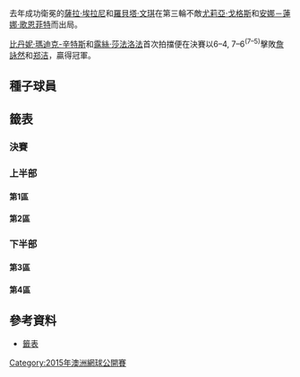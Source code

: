 {{noteTA
|G1=Tennis
}}
{{GrandSlamEvents|2015|澳洲網球公開賽|
| champ = {{flagicon|USA}} [[比丹妮·瑪迪克-辛特斯|比丹妮·瑪迪克-辛特斯]] <br> {{flagicon|CZE}} [[露絲·莎法洛法|露絲·莎法洛法]]
| runner = {{flagicon|TPE}} [[詹詠然|詹詠然]] <br> {{flagicon|CHN}} [[郑洁|郑洁]]
| score = 6–4, 7–6<sup>(7–5)</sup>
| before_name = 澳洲網球公開賽女子雙打比賽
| after_name = 澳洲網球公開賽女子雙打比賽
}}

{{main|2015年澳洲網球公開賽}}

去年成功衛冕的[[薩拉·埃拉尼|薩拉·埃拉尼]]和[[羅貝塔·文琪|羅貝塔·文琪]]在第三輪不敵[[尤莉亞·戈格斯|尤莉亞·戈格斯]]和[[安娜－蓮娜·歌恩菲特|安娜－蓮娜·歌恩菲特]]而出局。

[[比丹妮·瑪迪克-辛特斯|比丹妮·瑪迪克-辛特斯]]和[[露絲·莎法洛法|露絲·莎法洛法]]首次拍擋便在決賽以6–4, 7–6<sup>(7–5)</sup>擊敗[[詹詠然|詹詠然]]和[[郑洁|郑洁]]，贏得冠軍。

==種子球員==
{{columns-list|2|
{{seeds|1|1}} {{flagicon|ITA}} [[薩拉·埃拉尼|薩拉·埃拉尼]]／{{flagicon|ITA}} [[羅貝塔·文琪|羅貝塔·文琪]] ''（第三輪）
{{seeds|2|4}} {{flagicon|TPE}} [[謝淑薇|謝淑薇]]／{{flagicon|IND}} [[萨尼娅·米尔扎|萨尼娅·米尔扎]] ''（第二輪）
{{seeds|3|2}} {{flagicon|RUS}} [[艾蓮娜·費絲蓮娜|艾蓮娜·費絲蓮娜]]／{{flagicon|RUS}} [[葉卡捷琳娜·馬卡洛娃|葉卡捷琳娜·馬卡洛娃]] ''（八強）
{{seeds|4|3}} {{flagicon|SUI}} [[玛蒂娜·辛吉斯|玛蒂娜·辛吉斯]]／{{flagicon|ITA}} [[弗拉维娅·佩内塔|弗拉维娅·佩内塔]] ''（第三輪）
{{seeds|5|4}} {{flagicon|USA}} [[拉克爾·科普-瓊斯|拉克爾·科普-瓊斯]]／{{flagicon|USA}} [[阿比盖尔·斯皮尔斯|阿比盖尔·斯皮尔斯]] ''（八強）
{{seeds|6|3}} {{flagicon|ESP}} [[加比涅·穆古魯薩|加比涅·穆古魯薩]]／{{flagicon|ESP}} [[卡拉·蘇亞雷斯·納瓦羅|卡拉·蘇亞雷斯·納瓦羅]] ''（第二輪）
{{seeds|7|2}} {{flagicon|FRA}} [[卡罗琳·加西亚|卡罗琳·加西亚]]／{{flagicon|SLO}} [[卡塔琳娜·斯雷博特尼克|卡塔琳娜·斯雷博特尼克]] ''（第三輪）
{{seeds|8|1}} {{flagicon|TPE}} [[詹皓晴|詹皓晴]]／{{flagicon|CZE}} [[克韋塔·佩什克|克韋塔·佩什克]] ''（第一輪）
{{seeds|9|3}} {{flagicon|CZE}} [[安卓莉雅·哈拉瓦科娃|安卓莉雅·哈拉瓦科娃]]／{{flagicon|CZE}} [[露絲·哈迪卡|露絲·哈迪卡]] ''（第三輪）
{{seeds|10|2}} {{flagicon|HUN}} [[泰姆斯·巴波丝|泰姆斯·巴波丝]]／{{flagicon|FRA}} [[克里斯蒂娜·美拉德諾維奇|克里斯蒂娜·美拉德諾維奇]] ''（第二輪）
{{seeds|11|1}} {{flagicon|ESP}} [[安娜貝爾·梅迪娜·加里格斯|安娜貝爾·梅迪娜·加里格斯]]／{{flagicon|KAZ}} [[雅羅斯拉娃·施韋多娃|雅羅斯拉娃·施韋多娃]] ''（第二輪）
{{seeds|12|4}} {{flagicon|RUS}} [[艾拉·库德亚特塞娃|艾拉·库德亚特塞娃]]／{{flagicon|RUS}} [[安娜斯塔西亞·帕夫柳琴科娃|安娜斯塔西亞·帕夫柳琴科娃]] ''（第三輪）
{{seeds|13|4}} {{flagicon|NED}} [[米雪拉·克拉查克|米雪拉·克拉查克]]／{{flagicon|CZE}} [[巴博拉·扎赫拉沃娃-斯特里科娃|巴博拉·扎赫拉沃娃-斯特里科娃]] ''（四強）
{{seeds|14|3}} {{flagicon|TPE}} [[詹詠然|詹詠然]]／{{flagicon|CHN}} [[郑洁|郑洁]] ''（決賽）
{{seeds|15|2}} {{flagicon|JPN}} [[伊達公子|伊達公子]]／{{flagicon|AUS}} [[凱西·德拉夸|凱西·德拉夸]] ''（第二輪）
{{seeds|16|1}} {{flagicon|GER}} [[尤莉亞·戈格斯|尤莉亞·戈格斯]]／{{flagicon|GER}} [[安娜－蓮娜·歌恩菲特|安娜－蓮娜·歌恩菲特]] ''（四強、傷退）
}}

==籤表==
{{Draw key}}

===決賽===
{{8TeamBracket-Tennis3-v2
| RD1=八強
| RD2=四強
| RD3=決賽
|team-width=175

| RD1-seed1=16
| RD1-team1='''{{flagicon|GER}} [[尤莉亞·戈格斯|尤莉亞·戈格斯]]<br /> {{flagicon|GER}} [[安娜－蓮娜·歌恩菲特|安娜－蓮娜·歌恩菲特]]
| RD1-score1-1='''6
| RD1-score1-2='''7
| RD1-score1-3=
| RD1-seed2=Alt
| RD1-team2={{flagicon|NED}} [[基基·貝爾騰斯|基基·貝爾騰斯]]<br /> {{flagicon|SWE}} [[约翰娜·拉尔森|约翰娜·拉尔森]] 
| RD1-score2-1=2
| RD1-score2-2=5
| RD1-score2-3=

| RD1-seed3=3
| RD1-team3={{flagicon|RUS}} [[葉卡捷琳娜·馬卡洛娃|葉卡捷琳娜·馬卡洛娃]]<br /> {{flagicon|RUS}} [[艾蓮娜·費絲蓮娜|艾蓮娜·費絲蓮娜]] 
| RD1-score3-1=6<sup>5</sup>
| RD1-score3-2='''6
| RD1-score3-3=2
| RD1-seed4=PR
| RD1-team4={{flagicon|USA}} '''[[比丹妮·瑪迪克-辛特斯|比丹妮·瑪迪克-辛特斯]]<br /> {{flagicon|CZE}} [[露絲·莎法洛法|露絲·莎法洛法]]
| RD1-score4-1='''7<sup>7</sup>
| RD1-score4-2=4
| RD1-score4-3='''6

| RD1-seed5=
| RD1-team5={{flagicon|POL}} [[克劳迪娅·揚斯－伊格纳齐克|克劳迪娅·揚斯－伊格纳齐克]]<br /> {{flagicon|SLO}} [[安德烈亚·卡勒柏奇|安德烈亚·卡勒柏奇]] 
| RD1-score5-1=1
| RD1-score5-2=2
| RD1-score5-3=
| RD1-seed6=14
| RD1-team6='''{{flagicon|TPE}} [[詹詠然|詹詠然]]<br /> {{flagicon|CHN}} [[郑洁|郑洁]] 
| RD1-score6-1='''6
| RD1-score6-2='''6
| RD1-score6-3=

| RD1-seed7=5
| RD1-team7={{flagicon|USA}} [[拉克爾·科普-瓊斯|拉克爾·科普-瓊斯]]<br /> {{flagicon|USA}} [[阿比盖尔·斯皮尔斯|阿比盖尔·斯皮尔斯]]
| RD1-score7-1='''6
| RD1-score7-2=3
| RD1-score7-3=6<sup>3</sup>
| RD1-seed8=13
| RD1-team8='''{{flagicon|NED}} [[米雪拉·克拉查克|米雪拉·克拉查克]]<br /> {{nowrap|{{flagicon|CZE}} [[巴博拉·扎赫拉沃娃-斯特里科娃|巴博拉·扎赫拉沃娃-斯特里科娃]]}}
| RD1-score8-1=3
| RD1-score8-2='''6
| RD1-score8-3='''7<sup>7</sup>

| RD2-seed1=16
| RD2-team1={{flagicon|GER}} [[尤莉亞·戈格斯|尤莉亞·戈格斯]]<br /> {{flagicon|GER}} [[安娜－蓮娜·歌恩菲特|安娜－蓮娜·歌恩菲特]]
| RD2-score1-1=0
| RD2-score1-2=0<sup>r</sup>
| RD2-score1-3=
| RD2-seed2=PR
| RD2-team2='''{{flagicon|USA}} [[比丹妮·瑪迪克-辛特斯|比丹妮·瑪迪克-辛特斯]]<br /> {{flagicon|CZE}} [[露絲·莎法洛法|露絲·莎法洛法]]
| RD2-score2-1='''6
| RD2-score2-2=0
| RD2-score2-3=

| RD2-seed3=14
| RD2-team3='''{{flagicon|TPE}} [[詹詠然|詹詠然]]<br /> {{flagicon|CHN}} [[郑洁|郑洁]]
| RD2-score3-1='''6
| RD2-score3-2='''6
| RD2-score3-3=
| RD2-seed4=13
| RD2-team4={{flagicon|NED}} [[米雪拉·克拉查克|米雪拉·克拉查克]]<br /> {{nowrap|{{flagicon|CZE}} [[巴博拉·扎赫拉沃娃-斯特里科娃|巴博拉·扎赫拉沃娃-斯特里科娃]]}} 
| RD2-score4-1=3
| RD2-score4-2=2
| RD2-score4-3=

| RD3-seed1=PR
| RD3-team1='''{{nowrap|{{flagicon|USA}} [[比丹妮·瑪迪克-辛特斯|比丹妮·瑪迪克-辛特斯]]}}<br /> {{flagicon|CZE}} [[露絲·莎法洛法|露絲·莎法洛法]]
| RD3-score1-1 = '''6'''
| RD3-score1-2 = '''7'''<sup>7</sup>
| RD3-score1-3 =
| RD3-seed2=14
| RD3-team2={{flagicon|TPE}} [[詹詠然|詹詠然]]<br /> {{flagicon|CHN}} [[郑洁|郑洁]]
| RD3-score2-1 = 4
| RD3-score2-2 = 6<sup>5</sup>
| RD3-score2-3 =
}}

===上半部===

====第1區====
{{16TeamBracket-Compact-Tennis3
| RD1=第一輪
| RD2=第二輪
| RD3=八強
| RD4=四強

| RD1-seed01=1
| RD1-team01='''{{flagicon|ITA}} [[薩拉·埃拉尼|S·埃拉尼]] <br/>{{flagicon|ITA}} [[羅貝塔·文琪|R·文琪]] 
| RD1-score01-1='''6
| RD1-score01-2='''6
| RD1-score01-3=
| RD1-seed02=
| RD1-team02={{flagicon|CZE}} [[卡罗莱娜·普利斯科娃|Ka·普利斯科娃]]<br/>{{flagicon|SVK}} [[安娜·卡洛琳娜·史科米多娃|A·史科米多娃]] 
| RD1-score02-1=2
| RD1-score02-2=0
| RD1-score02-3=

| RD1-seed03=
| RD1-team03={{flagicon|GEO}} [[奥克萨娜·卡拉什尼科娃|O·卡拉什尼科娃]]<br/>{{flagicon|JPN}} [[奈良久留美|奈良久留美]]  
| RD1-score03-1=3
| RD1-score03-2=5
| RD1-score03-3=
| RD1-seed04=
| RD1-team04='''{{flagicon|GER}} [[莫娜·巴特尔|M·巴特尔]]<br/>{{flagicon|LUX}} [[曼迪·米內娜|M·米內娜]] 
| RD1-score04-1='''6
| RD1-score04-2='''7
| RD1-score04-3=

| RD1-seed05=
| RD1-team05={{flagicon|CRO}} [[達莉亞∙尤拉克|D·尤拉克]]<br/>{{flagicon|USA}} [[梅根·莫尔顿-列维|M·莫尔顿-列维]] 
| RD1-score05-1='''6
| RD1-score05-2=4
| RD1-score05-3=6<sup>5</sup>
| RD1-seed06=
| RD1-team06='''{{flagicon|KAZ}} [[扎里娜·狄雅丝|Z·狄雅丝]]<br/>{{flagicon|RSA}} [[斯齐帕·史皮斯|C·史皮斯]] 
| RD1-score06-1=4
| RD1-score06-2='''6
| RD1-score06-3='''7<sup>7</sup>

| RD1-seed07=WC
| RD1-team07={{flagicon|AUS}} [[麥迪遜·英格利斯|M·英格利斯]]<br/>{{flagicon|AUS}} [[亚历山德拉·南卡羅|A·南卡羅]] 
| RD1-score07-1=4
| RD1-score07-2=1
| RD1-score07-3=
| RD1-seed08=16
| RD1-team08='''{{flagicon|GER}} [[尤莉亞·戈格斯|J·戈格斯]]<br/>{{flagicon|GER}} [[安娜－蓮娜·歌恩菲特|A-L·歌恩菲特]] 
| RD1-score08-1='''6
| RD1-score08-2='''6
| RD1-score08-3=

| RD1-seed09=11
| RD1-team09='''{{nowrap|{{flagicon|ESP}} [[安娜貝爾·梅迪娜·加里格斯|A·梅迪娜·加里格斯]]}}<br/>{{flagicon|KAZ}} [[雅羅斯拉娃·施韋多娃|Y·施韋多娃]]
| RD1-score09-1='''6
| RD1-score09-2='''6
| RD1-score09-3=
| RD1-seed10=Alt
| RD1-team10={{flagicon|USA}} [[伊琳.法爾科尼|I·法爾科尼]]<br/>{{flagicon|CRO}} [[佩特拉·馬爾蒂奇|P·馬爾蒂奇]] 
| RD1-score10-1=3
| RD1-score10-2=3
| RD1-score10-3=

| RD1-seed11=Alt
| RD1-team11='''{{flagicon|NED}} [[基基·貝爾騰斯|K·貝爾騰斯]]<br/>{{flagicon|SWE}} [[约翰娜·拉尔森|J·拉尔森]] 
| RD1-score11-1='''7<sup>9</sup>
| RD1-score11-2='''6
| RD1-score11-3=
| RD1-seed12=
| RD1-team12={{flagicon|CRO}} [[米蘭納·魯西奇-巴諾尼|M·魯西奇-巴諾尼]]<br/>{{flagicon|USA}} [[麗莎·雷蒙|L·雷蒙]] 
| RD1-score12-1=6<sup>7</sup>
| RD1-score12-2=3
| RD1-score12-3=

| RD1-seed13=
| RD1-team13='''{{flagicon|AUS}} [[阿纳斯塔西娅·罗迪欧诺娃|An·罗迪欧诺娃]]<br/>{{flagicon|AUS}} [[阿里纳·罗迪欧诺娃|Ar·罗迪欧诺娃]] 
| RD1-score13-1='''6
| RD1-score13-2='''6
| RD1-score13-3=
| RD1-seed14=WC
| RD1-team14={{flagicon|AUS}} [[奈克特·贝恩斯|N·贝恩斯]]<br/>{{flagicon|AUS}} [[莎拉·托米奇|S·托米奇]] 
| RD1-score14-1=2
| RD1-score14-2=2
| RD1-score14-3=

| RD1-seed15=
| RD1-team15='''{{flagicon|RUS}} [[斯维特拉娜·库兹涅佐娃|S·库兹涅佐娃]]<br/>{{flagicon|AUS}} [[萨曼莎·斯托瑟|S·斯托瑟]] 
| RD1-score15-1='''6
| RD1-score15-2='''6
| RD1-score15-3=
| RD1-seed16=8
| RD1-team16={{flagicon|TPE}} [[詹皓晴|詹皓晴]]<br/>{{flagicon|CZE}} [[克韋塔·佩什克|K·佩什克]] 
| RD1-score16-1=3
| RD1-score16-2=2
| RD1-score16-3=

| RD2-seed01=1
| RD2-team01='''{{flagicon|ITA}} [[薩拉·埃拉尼|S·埃拉尼]] <br/>{{flagicon|ITA}} [[羅貝塔·文琪|R·文琪]] 
| RD2-score01-1='''6
| RD2-score01-2='''6
| RD2-score01-3=
| RD2-seed02=
| RD2-team02={{flagicon|GER}} [[莫娜·巴特尔|M·巴特尔]]<br/>{{flagicon|LUX}} [[曼迪·米內娜|M·米內娜]] 
| RD2-score02-1=0
| RD2-score02-2=2
| RD2-score02-3=

| RD2-seed03=
| RD2-team03={{flagicon|KAZ}} [[扎里娜·狄雅丝|Z·狄雅丝]]<br/>{{flagicon|RSA}} [[斯齐帕·史皮斯|C·史皮斯]] 
| RD2-score03-1=6<sup>4</sup>
| RD2-score03-2=2
| RD2-score03-3=
| RD2-seed04=16
| RD2-team04='''{{flagicon|GER}} [[尤莉亞·戈格斯|J·戈格斯]]<br/>{{flagicon|GER}} [[安娜－蓮娜·歌恩菲特|A-L·歌恩菲特]] 
| RD2-score04-1='''7<sup>7</sup>
| RD2-score04-2='''6
| RD2-score04-3=

| RD2-seed05=11
| RD2-team05={{nowrap|{{flagicon|ESP}} [[安娜貝爾·梅迪娜·加里格斯|A·梅迪娜·加里格斯]]}}<br/>{{flagicon|KAZ}} [[雅羅斯拉娃·施韋多娃|Y·施韋多娃]] 
| RD2-score05-1='''6
| RD2-score05-2=2
| RD2-score05-3=4
| RD2-seed06=Alt
| RD2-team06='''{{flagicon|NED}} [[基基·貝爾騰斯|K·貝爾騰斯]]<br/>{{flagicon|SWE}} [[约翰娜·拉尔森|J·拉尔森]] 
| RD2-score06-1=3
| RD2-score06-2='''6
| RD2-score06-3='''6

| RD2-seed07=
| RD2-team07={{flagicon|AUS}} [[阿纳斯塔西娅·罗迪欧诺娃|An·罗迪欧诺娃]]<br/>{{flagicon|AUS}} [[阿里纳·罗迪欧诺娃|Ar·罗迪欧诺娃]] 
| RD2-score07-1=2
| RD2-score07-2=4
| RD2-score07-3=
| RD2-seed08=
| RD2-team08='''{{flagicon|RUS}} [[斯维特拉娜·库兹涅佐娃|S·库兹涅佐娃]]<br/>{{flagicon|AUS}} [[萨曼莎·斯托瑟|S·斯托瑟]] 
| RD2-score08-1='''6
| RD2-score08-2='''6
| RD2-score08-3=

| RD3-seed01=1
| RD3-team01={{flagicon|ITA}} [[薩拉·埃拉尼|S·埃拉尼]] <br/>{{flagicon|ITA}} [[羅貝塔·文琪|R·文琪]] 
| RD3-score01-1=3
| RD3-score01-2='''6
| RD3-score01-3=5
| RD3-seed02=16
| RD3-team02='''{{flagicon|GER}} [[尤莉亞·戈格斯|J·戈格斯]]<br/>{{nowrap|{{flagicon|GER}} [[安娜－蓮娜·歌恩菲特|A-L·歌恩菲特]]}}
| RD3-score02-1='''6
| RD3-score02-2=4
| RD3-score02-3='''7

| RD3-seed03=Alt
| RD3-team03='''{{flagicon|NED}} [[基基·貝爾騰斯|K·貝爾騰斯]]<br/>{{flagicon|SWE}} [[约翰娜·拉尔森|J·拉尔森]] 
| RD3-score03-1='''7<sup>7</sup>
| RD3-score03-2='''6
| RD3-score03-3=
| RD3-seed04=
| RD3-team04={{flagicon|RUS}} [[斯维特拉娜·库兹涅佐娃|S·库兹涅佐娃]]<br/>{{flagicon|AUS}} [[萨曼莎·斯托瑟|S·斯托瑟]] 
| RD3-score04-1=6<sup>5</sup>
| RD3-score04-2=3
| RD3-score04-3=

| RD4-seed01=16
| RD4-team01='''{{flagicon|GER}} [[尤莉亞·戈格斯|J·戈格斯]]<br/>{{nowrap|{{flagicon|GER}} [[安娜－蓮娜·歌恩菲特|A-L·歌恩菲特]]}}
| RD4-score01-1='''6
| RD4-score01-2='''7
| RD4-score01-3=
| RD4-seed02=Alt
| RD4-team02={{flagicon|NED}} [[基基·貝爾騰斯|K·貝爾騰斯]]<br/>{{flagicon|SWE}} [[约翰娜·拉尔森|J·拉尔森]] 
| RD4-score02-1=2
| RD4-score02-2=5
| RD4-score02-3=
}}

====第2區====
{{16TeamBracket-Compact-Tennis3
| RD1=第一輪
| RD2=第二輪
| RD3=八強
| RD4=四強

| RD1-seed01=3
| RD1-team01='''{{flagicon|RUS}} [[葉卡捷琳娜·馬卡洛娃|E·馬卡洛娃]]<br/>{{flagicon|RUS}} [[艾蓮娜·費絲蓮娜|E·費絲蓮娜]] 
| RD1-score01-1='''7
| RD1-score01-2='''6
| RD1-score01-3=
| RD1-seed02=
| RD1-team02={{flagicon|USA}} [[麦迪逊·凯斯|M·凯斯]]<br/>{{flagicon|USA}} [[艾莉森·瑞斯科|A·瑞斯科]] 
| RD1-score02-1=5
| RD1-score02-2=1
| RD1-score02-3=

| RD1-seed03=
| RD1-team03={{flagicon|USA}} [[可可·范德維奇|C·范德維奇]]<br/>{{flagicon|BEL}} [[雅尼娅·维克梅耶尔|Y·维克梅耶尔]] 
| RD1-score03-1=3
| RD1-score03-2=4
| RD1-score03-3=
| RD1-seed04=
| RD1-team04='''{{flagicon|SVK}} [[多米尼卡·齐布尔科娃|D·齐布尔科娃]]<br/>{{flagicon|BEL}} [[克斯汀·弗利普肯斯|K·弗利普肯斯]] 
| RD1-score04-1='''6
| RD1-score04-2='''6
| RD1-score04-3=

| RD1-seed05=
| RD1-team05='''{{nowrap|{{flagicon|ESP}} [[席爾瓦·索勒·艾絲皮諾莎|S·索勒·艾絲皮諾莎]]}}<br/>{{flagicon|ESP}} [[瑪莉亞-特雷莎·托羅-弗洛爾|M·托羅-弗洛爾]] 
| RD1-score05-1=4
| RD1-score05-2='''6
| RD1-score05-3='''6
| RD1-seed06=
| RD1-team06={{flagicon|SUI}} [[迪美雅·芭辛絲姬|T·芭辛絲姬]]<br/>{{flagicon|UKR}} [[尤利婭·貝耶科澤梅爾|Y·貝耶科澤梅爾]] 
| RD1-score06-1='''6
| RD1-score06-2=2
| RD1-score06-3=1

| RD1-seed07=
| RD1-team07={{flagicon|CHN}} [[彭帅|彭帅]]<br/>{{flagicon|CHN}} [[徐一幡|徐一幡]] 
| RD1-score07-1='''6
| RD1-score07-2=5
| RD1-score07-3=6<sup>5</sup>
| RD1-seed08=15
| RD1-team08='''{{flagicon|JPN}} [[伊達公子|伊達公子]]<br/>{{flagicon|AUS}} [[凱西·德拉夸|C·德拉夸]] 
| RD1-score08-1=4
| RD1-score08-2='''7
| RD1-score08-3='''7<sup>7</sup>

| RD1-seed09=10
| RD1-team09='''{{flagicon|HUN}} [[泰姆斯·巴波丝|T·巴波丝]]<br/>{{flagicon|FRA}} [[克里斯蒂娜·美拉德諾維奇|K·美拉德諾維奇]]
| RD1-score09-1='''6
| RD1-score09-2='''6
| RD1-score09-3=
| RD1-seed10=
| RD1-team10={{flagicon|SRB}} [[波加娜·约万诺夫斯基|B·约万诺夫斯基]]<br/>{{flagicon|POL}} [[卡塔亞娜·皮特|K·皮特]] 
| RD1-score10-1=1
| RD1-score10-2=3
| RD1-score10-3=

| RD1-seed11=PR
| RD1-team11='''{{flagicon|USA}} [[比丹妮·瑪迪克-辛特斯|B·瑪迪克-辛特斯]]<br/>{{flagicon|CZE}} [[露絲·莎法洛法|L·莎法洛法]]
| RD1-score11-1='''6
| RD1-score11-2='''6
| RD1-score11-3=
| RD1-seed12=PR
| RD1-team12={{flagicon|GER}} [[塔佳娜·瑪麗亞|T·瑪麗亞]]<br/>{{flagicon|ROU}} [[拉魯卡·奧拉魯|R·奧拉魯]] 
| RD1-score12-1=3
| RD1-score12-2=2
| RD1-score12-3=

| RD1-seed13=Alt
| RD1-team13='''{{flagicon|USA}} [[谢尔比·罗杰斯|S·罗杰斯]]<br/>{{flagicon|CRO}} [[多娜·维基奇|D·维基奇]] 
| RD1-score13-1=4
| RD1-score13-2='''6
| RD1-score13-3='''6
| RD1-seed14=
| RD1-team14={{flagicon|FRA}} [[阿莉泽·科内特|A·科内特]]<br/>{{flagicon|FRA}} [[波林·帕门蒂尔|P·帕门蒂尔]]
| RD1-score14-1='''6
| RD1-score14-2=2
| RD1-score14-3=4

| RD1-seed15=
| RD1-team15={{flagicon|GER}} [[安德烈婭·佩特科維奇|A·佩特科維奇]]<br/>{{flagicon|SVK}} [[瑪格達蓮娜·里巴里科娃|M·里巴里科娃]]
| RD1-score15-1=4
| RD1-score15-2='''7
| RD1-score15-3=2
| RD1-seed16=7
| RD1-team16='''{{flagicon|FRA}} [[卡罗琳·加西亚|C·加西亚]]<br/>{{flagicon|SLO}} [[卡塔琳娜·斯雷博特尼克|K·斯雷博特尼克]] 
| RD1-score16-1='''6
| RD1-score16-2=5
| RD1-score16-3='''6

| RD2-seed01=3
| RD2-team01='''{{flagicon|RUS}} [[葉卡捷琳娜·馬卡洛娃|E·馬卡洛娃]]<br/>{{flagicon|RUS}} [[艾蓮娜·費絲蓮娜|E·費絲蓮娜]] 
| RD2-score01-1='''6
| RD2-score01-2=5
| RD2-score01-3='''6
| RD2-seed02=
| RD2-team02={{flagicon|SVK}} [[多米尼卡·齐布尔科娃|D·齐布尔科娃]]<br/>{{flagicon|BEL}} [[克斯汀·弗利普肯斯|K·弗利普肯斯]] 
| RD2-score02-1=4
| RD2-score02-2='''7
| RD2-score02-3=2

| RD2-seed03=
| RD2-team03='''{{nowrap|{{flagicon|ESP}} [[席爾瓦·索勒·艾絲皮諾莎|S·索勒·艾絲皮諾莎]]}}<br/>{{flagicon|ESP}} [[瑪莉亞-特雷莎·托羅-弗洛爾|M·托羅-弗洛爾]] 
| RD2-score03-1='''7
| RD2-score03-2='''6
| RD2-score03-3=
| RD2-seed04=15
| RD2-team04={{flagicon|JPN}} [[伊達公子|伊達公子]]<br/>{{flagicon|AUS}} [[凱西·德拉夸|C·德拉夸]] 
| RD2-score04-1=5
| RD2-score04-2=2
| RD2-score04-3=

| RD2-seed05=10
| RD2-team05={{flagicon|HUN}} [[泰姆斯·巴波丝|T·巴波丝]]<br/>{{flagicon|FRA}} [[克里斯蒂娜·美拉德諾維奇|K·美拉德諾維奇]]
| RD2-score05-1='''6
| RD2-score05-2=6<sup>2</sup>
| RD2-score05-3=4
| RD2-seed06=PR
| RD2-team06='''{{flagicon|USA}} [[比丹妮·瑪迪克-辛特斯|B·瑪迪克-辛特斯]]<br/>{{flagicon|CZE}} [[露絲·莎法洛法|L·莎法洛法]]
| RD2-score06-1=4
| RD2-score06-2='''7<sup>7</sup>
| RD2-score06-3='''6

| RD2-seed07=Alt
| RD2-team07={{flagicon|USA}} [[谢尔比·罗杰斯|S·罗杰斯]]<br/>{{flagicon|CRO}} [[多娜·维基奇|D·维基奇]] 
| RD2-score07-1=3
| RD2-score07-2='''6
| RD2-score07-3=3
| RD2-seed08=7
| RD2-team08='''{{flagicon|FRA}} [[卡罗琳·加西亚|C·加西亚]]<br/>{{flagicon|SLO}} [[卡塔琳娜·斯雷博特尼克|K·斯雷博特尼克]] 
| RD2-score08-1='''6
| RD2-score08-2=3
| RD2-score08-3='''6

| RD3-seed01=3
| RD3-team01='''{{flagicon|RUS}} [[葉卡捷琳娜·馬卡洛娃|E·馬卡洛娃]]<br/>{{flagicon|RUS}} [[艾蓮娜·費絲蓮娜|E·費絲蓮娜]] 
| RD3-score01-1='''6
| RD3-score01-2='''6
| RD3-score01-3=
| RD3-seed02=
| RD3-team02={{nowrap|{{flagicon|ESP}} [[席爾瓦·索勒·艾絲皮諾莎|S·索勒·艾絲皮諾莎]]}}<br/>{{flagicon|ESP}} [[瑪莉亞-特雷莎·托羅-弗洛爾|M·托羅-弗洛爾]] 
| RD3-score02-1=1
| RD3-score02-2=2
| RD3-score02-3=

| RD3-seed03=PR
| RD3-team03='''{{nowrap|{{flagicon|USA}} [[比丹妮·瑪迪克-辛特斯|B·瑪迪克-辛特斯]]}}<br/>{{flagicon|CZE}} [[露絲·莎法洛法|L·莎法洛法]] 
| RD3-score03-1=3
| RD3-score03-2='''6
| RD3-score03-3='''6
| RD3-seed04=7
| RD3-team04={{flagicon|FRA}} [[卡罗琳·加西亚|C·加西亚]]<br/>{{flagicon|SLO}} [[卡塔琳娜·斯雷博特尼克|K·斯雷博特尼克]] 
| RD3-score04-1='''6
| RD3-score04-2=2
| RD3-score04-3=2

| RD4-seed01=3
| RD4-team01={{flagicon|RUS}} [[葉卡捷琳娜·馬卡洛娃|E·馬卡洛娃]]<br/>{{flagicon|RUS}} [[艾蓮娜·費絲蓮娜|E·費絲蓮娜]] 
| RD4-score01-1=6<sup>5</sup>
| RD4-score01-2='''6
| RD4-score01-3=2
| RD4-seed02=PR
| RD4-team02='''{{nowrap|{{flagicon|USA}} [[比丹妮·瑪迪克-辛特斯|B·瑪迪克-辛特斯]]}}<br/>{{flagicon|CZE}} [[露絲·莎法洛法|L·莎法洛法]] 
| RD4-score02-1='''7<sup>7</sup>
| RD4-score02-2=4
| RD4-score02-3='''6
}}

===下半部===

====第3區====
{{16TeamBracket-Compact-Tennis3
| RD1=第一輪
| RD2=第二輪
| RD3=八強
| RD4=四強

| RD1-seed01=6
| RD1-team01='''{{flagicon|ESP}} [[加比涅·穆古魯薩|G·穆古魯薩]]<br/>{{nowrap|{{flagicon|ESP}} [[卡拉·蘇亞雷斯·納瓦羅|C·蘇亞雷斯·納瓦羅]]}}
| RD1-score01-1='''6
| RD1-score01-2='''6
| RD1-score01-3=
| RD1-seed02=
| RD1-team02={{flagicon|USA}} [[瓦拉瓦拉·勒普琴科|V·勒普琴科]]<br/>{{flagicon|USA}} [[安娜·塔提什維利|A·塔提什維利]] 
| RD1-score02-1=3
| RD1-score02-2=2
| RD1-score02-3=

| RD1-seed03=
| RD1-team03='''{{flagicon|POL}} [[克劳迪娅·揚斯－伊格纳齐克|K·揚斯－伊格纳齐克]]<br/>{{flagicon|SLO}} [[安德烈亚·卡勒柏奇|A·卡勒柏奇]] 
| RD1-score03-1='''7<sup>7</sup>
| RD1-score03-2=5
| RD1-score03-3='''7<sup>7</sup>
| RD1-seed04=
| RD1-team04={{flagicon|SRB}} [[耶萊娜·揚科維奇|J·揚科維奇]]<br/>{{flagicon|ESP}} [[阿兰特拉·帕拉·桑托亚|A·帕拉·桑托亚]] 
| RD1-score04-1=6<sup>5</sup>
| RD1-score04-2='''7
| RD1-score04-3=6<sup>2</sup>

| RD1-seed05=WC
| RD1-team05={{flagicon|AUS}} [[达里娅·加夫里洛娃|D·加夫里洛娃]]<br/>{{flagicon|AUS}} [[斯托姆·桑德斯|S·桑德斯]] 
| RD1-score05-1='''6
| RD1-score05-2=3
| RD1-score05-3=4
| RD1-seed06=WC
| RD1-team06='''{{flagicon|AUS}} [[莫尼克·亚当恰克|M·亚当恰克]]<br/>{{flagicon|AUS}} [[奥利维亚·罗高维丝卡|O·罗高维丝卡]] 
| RD1-score06-1=2
| RD1-score06-2='''6
| RD1-score06-3='''6

| RD1-seed07=
| RD1-team07={{flagicon|UKR}} [[柳德米拉·基切洛克|L·基切洛克]]<br/>{{flagicon|UKR}} [[奧爾加·薩芙楚珂|O·薩芙楚珂]] 
| RD1-score07-1=0
| RD1-score07-2=6<sup>4</sup>
| RD1-score07-3=
| RD1-seed08=9
| RD1-team08='''{{flagicon|CZE}} [[安卓莉雅·哈拉瓦科娃|A·哈拉瓦科娃]]<br/>{{flagicon|CZE}} [[露絲·哈迪卡|L·哈迪卡]] 
| RD1-score08-1='''6
| RD1-score08-2='''7<sup>7</sup>
| RD1-score08-3=

| RD1-seed09=14
| RD1-team09='''{{flagicon|TPE}} [[詹詠然|詹詠然]]<br/>{{flagicon|CHN}} [[郑洁|郑洁]] 
| RD1-score09-1='''6
| RD1-score09-2='''6
| RD1-score09-3=
| RD1-seed10=
| RD1-team10={{flagicon|CZE}} [[克拉拉·庫卡洛娃|K·庫卡洛娃]]<br/>{{flagicon|SUI}} [[史蒂芬妮·沃格勒|S·沃格勒]] 
| RD1-score10-1=3
| RD1-score10-2=0
| RD1-score10-3=

| RD1-seed11=
| RD1-team11='''{{flagicon|ESP}} [[拉拉·阿魯阿巴雷納|L·阿魯阿巴雷納]]<br/>{{flagicon|ROU}} [[伊琳娜-卡梅利亞·貝古|I-C·貝古]] 
| RD1-score11-1=5
| RD1-score11-2='''6
| RD1-score11-3='''6
| RD1-seed12=WC
| RD1-team12={{flagicon|CHN}} [[楊釗煊|楊釗煊]]<br/>{{flagicon|CHN}} [[葉秋語|葉秋語]] 
| RD1-score12-1='''7
| RD1-score12-2=4
| RD1-score12-3=4

| RD1-seed13=
| RD1-team13={{flagicon|TPE}} [[莊佳容|莊佳容]]<br/>{{flagicon|CHN}} [[張帥_(網球運動員)|張帥]] 
| RD1-score13-1=3
| RD1-score13-2=3
| RD1-score13-3=
| RD1-seed14=
| RD1-team14='''{{flagicon|SVK}} [[達妮埃拉·漢圖霍娃|D·漢圖霍娃]]<br/>{{flagicon|ITA}} [[卡琳·克納普|K·克納普]] 
| RD1-score14-1='''6
| RD1-score14-2='''6
| RD1-score14-3=

| RD1-seed15=
| RD1-team15={{flagicon|SUI}} [[貝琳達·本西奇|B·本西奇]]<br/>{{flagicon|CZE}} [[卡特琳那·斯尼亚科娃|K·斯尼亚科娃]] 
| RD1-score15-1=6<sup>3</sup>
| RD1-score15-2=2
| RD1-score15-3=
| RD1-seed16=4
| RD1-team16='''{{flagicon|SUI}} [[玛蒂娜·辛吉斯|M·辛吉斯]]<br/>{{flagicon|ITA}} [[弗拉维娅·佩内塔|F·佩内塔]] 
| RD1-score16-1='''7<sup>7</sup>
| RD1-score16-2='''6
| RD1-score16-3=

| RD2-seed01=6
| RD2-team01={{flagicon|ESP}} [[加比涅·穆古魯薩|G·穆古魯薩]]<br/>{{nowrap|{{flagicon|ESP}} [[卡拉·蘇亞雷斯·納瓦羅|C·蘇亞雷斯·納瓦羅]]}}
| RD2-score01-1=6<sup>6</sup>
| RD2-score01-2=4
| RD2-score01-3=
| RD2-seed02=
| RD2-team02='''{{flagicon|POL}} [[克劳迪娅·揚斯－伊格纳齐克|K·揚斯－伊格纳齐克]]<br/>{{flagicon|SLO}} [[安德烈亚·卡勒柏奇|A·卡勒柏奇]] 
| RD2-score02-1='''7<sup>8</sup>
| RD2-score02-2='''6
| RD2-score02-3=

| RD2-seed03=WC
| RD2-team03={{flagicon|AUS}} [[莫尼克·亚当恰克|M·亚当恰克]]<br/>{{flagicon|AUS}} [[奥利维亚·罗高维丝卡|O·罗高维丝卡]] 
| RD2-score03-1=3
| RD2-score03-2=2
| RD2-score03-3=
| RD2-seed04=9
| RD2-team04='''{{flagicon|CZE}} [[安卓莉雅·哈拉瓦科娃|A·哈拉瓦科娃]]<br/>{{flagicon|CZE}} [[露絲·哈迪卡|L·哈迪卡]] 
| RD2-score04-1='''6
| RD2-score04-2='''6
| RD2-score04-3=

| RD2-seed05=14
| RD2-team05='''{{flagicon|TPE}} [[詹詠然|詹詠然]]<br/>{{flagicon|CHN}} [[郑洁|郑洁]] 
| RD2-score05-1='''6
| RD2-score05-2='''6
| RD2-score05-3=
| RD2-seed06=
| RD2-team06={{flagicon|ESP}} [[拉拉·阿魯阿巴雷納|L·阿魯阿巴雷納]]<br/>{{flagicon|ROU}} [[伊琳娜-卡梅利亞·貝古|I-C·貝古]] 
| RD2-score06-1=4
| RD2-score06-2=3
| RD2-score06-3=

| RD2-seed07=
| RD2-team07={{flagicon|SVK}} [[達妮埃拉·漢圖霍娃|D·漢圖霍娃]]<br/>{{flagicon|ITA}} [[卡琳·克納普|K·克納普]] 
| RD2-score07-1=3
| RD2-score07-2='''7<sup>7</sup>
| RD2-score07-3=2
| RD2-seed08=4
| RD2-team08='''{{flagicon|SUI}} [[玛蒂娜·辛吉斯|M·辛吉斯]]<br/>{{flagicon|ITA}} [[弗拉维娅·佩内塔|F·佩内塔]]
| RD2-score08-1='''6
| RD2-score08-2=6<sup>5</sup>
| RD2-score08-3='''6

| RD3-seed01=
| RD3-team01='''{{nowrap|{{flagicon|POL}} [[克劳迪娅·揚斯－伊格纳齐克|K·揚斯－伊格纳齐克]]}}<br/>{{flagicon|SLO}} [[安德烈亚·卡勒柏奇|A·卡勒柏奇]]
| RD3-score01-1='''7<sup>7</sup>
| RD3-score01-2=6<sup>6</sup>
| RD3-score01-3='''6
| RD3-seed02=9
| RD3-team02={{flagicon|CZE}} [[安卓莉雅·哈拉瓦科娃|A·哈拉瓦科娃]]<br/>{{flagicon|CZE}} [[露絲·哈迪卡|L·哈迪卡]] 
| RD3-score02-1=6<sup>5</sup>
| RD3-score02-2='''7<sup>8</sup>
| RD3-score02-3=2

| RD3-seed03=14
| RD3-team03='''{{flagicon|TPE}} [[詹詠然|詹詠然]]<br/>{{flagicon|CHN}} [[郑洁|郑洁]] 
| RD3-score03-1='''6
| RD3-score03-2='''6
| RD3-score03-3=
| RD3-seed04=4
| RD3-team04={{flagicon|SUI}} [[玛蒂娜·辛吉斯|M·辛吉斯]]<br/>{{flagicon|ITA}} [[弗拉维娅·佩内塔|F·佩内塔]]
| RD3-score04-1=3
| RD3-score04-2=3
| RD3-score04-3=

| RD4-seed01=
| RD4-team01={{nowrap|{{flagicon|POL}} [[克劳迪娅·揚斯－伊格纳齐克|K·揚斯－伊格纳齐克]]}}<br/>{{flagicon|SLO}} [[安德烈亚·卡勒柏奇|A·卡勒柏奇]] 
| RD4-score01-1=1
| RD4-score01-2=2
| RD4-score01-3=
| RD4-seed02=14
| RD4-team02='''{{flagicon|TPE}} [[詹詠然|詹詠然]]<br/>{{flagicon|CHN}} [[郑洁|郑洁]] 
| RD4-score02-1='''6
| RD4-score02-2='''6
| RD4-score02-3=
}}

====第4區====
{{16TeamBracket-Compact-Tennis3
| RD1=第一輪
| RD2=第二輪
| RD3=八強
| RD4=四強

| RD1-seed01=5
| RD1-team01='''{{flagicon|USA}} [[拉克爾·科普-瓊斯|R·科普-瓊斯]]<br/>{{flagicon|USA}} [[阿比盖尔·斯皮尔斯|A·斯皮尔斯]] 
| RD1-score01-1='''6
| RD1-score01-2='''7
| RD1-score01-3=
| RD1-seed02=WC
| RD1-team02={{flagicon|AUS}} [[金伯莉·比勒尔|K·比勒尔]]<br/>{{flagicon|AUS}} [[韩天遇|韩天遇]] 
| RD1-score02-1=3
| RD1-score02-2=5
| RD1-score02-3=

| RD1-seed03=
| RD1-team03='''{{flagicon|RUS}} [[维塔利娅·戴蒂查科|V·戴蒂查科]]<br/>{{flagicon|ROU}} [[莫妮卡·尼古列斯庫|M·尼古列斯庫]] 
| RD1-score03-1='''6
| RD1-score03-2=4
| RD1-score03-3='''6
| RD1-seed04=
| RD1-team04={{flagicon|USA}} [[勞倫·戴維斯|L·戴維斯]]<br/>{{flagicon|USA}} [[姬絲汀娜·麥海爾|C·麥海爾]] 
| RD1-score04-1=2
| RD1-score04-2='''6
| RD1-score04-3=3

| RD1-seed05=
| RD1-team05={{flagicon|GER}} [[安妮卡·貝克|A·貝克]]<br/>{{flagicon|ISR}} [[莎哈爾·皮爾|S·皮爾]] 
| RD1-score05-1='''6
| RD1-score05-2=5
| RD1-score05-3=1<sup>r</sup>
| RD1-seed06=
| RD1-team06='''{{flagicon|RUS}} [[亚历山德拉·潘诺娃|A·潘诺娃]]<br/>{{flagicon|GBR}} [[希瑟·沃森|H·沃森]] 
| RD1-score06-1=2
| RD1-score06-2='''7
| RD1-score06-3=3

| RD1-seed07=
| RD1-team07={{flagicon|JPN}} [[青山修子|青山修子]]<br/>{{flagicon|CZE}} [[雷娜塔·沃拉乔娃|R·沃拉乔娃]] 
| RD1-score07-1=2
| RD1-score07-2=6<sup>5</sup>
| RD1-score07-3=
| RD1-seed08=12
| RD1-team08='''{{flagicon|RUS}} [[艾拉·库德亚特塞娃|A·库德亚特塞娃]]<br/>{{nowrap|{{flagicon|RUS}} [[安娜斯塔西亞·帕夫柳琴科娃|A·帕夫柳琴科娃]]}} 
| RD1-score08-1='''6
| RD1-score08-2='''7<sup>7</sup>
| RD1-score08-3=

| RD1-seed09=13
| RD1-team09='''{{flagicon|NED}} [[米雪拉·克拉查克|M·克拉查克]]<br/>{{nowrap|{{flagicon|CZE}} [[巴博拉·扎赫拉沃娃-斯特里科娃|B·扎赫拉沃娃-斯特里科娃]]}} 
| RD1-score09-1=6<sup>9</sup>
| RD1-score09-2='''7<sup>8</sup>
| RD1-score09-3='''6
| RD1-seed10=
| RD1-team10={{flagicon|NZL}} [[玛丽娜·伊兰科维奇|M·伊兰科维奇]]<br/>{{flagicon|PUR}} [[莫妮卡·普格|M·普格]] 
| RD1-score10-1='''7<sup>11</sup>
| RD1-score10-2=6<sup>6</sup>
| RD1-score10-3=3

| RD1-seed11=
| RD1-team11='''{{flagicon|AUS}} [[賈米拉·加多索娃|J·加多索娃]]<br/>{{flagicon|AUS}} [[艾拉·湯姆賈諾維奇|A·湯姆賈諾維奇]] 
| RD1-score11-1='''6
| RD1-score11-2='''6
| RD1-score11-3=
| RD1-seed12=WC
| RD1-team12={{flagicon|AUS}} [[杰茜卡·穆尔|J·穆尔]]<br/>{{flagicon|AUS}} [[阿比·迈尔斯|A·迈尔斯]] 
| RD1-score12-1=0
| RD1-score12-2=0
| RD1-score12-3=

| RD1-seed13=
| RD1-team13='''{{flagicon|CAN}} [[加布里埃拉·达布罗夫斯基|G·达布罗夫斯基]]<br/>{{flagicon|POL}} [[阿莉恰·羅索斯卡|A·羅索斯卡]] 
| RD1-score13-1='''6
| RD1-score13-2='''6
| RD1-score13-3=
| RD1-seed14=
| RD1-team14={{flagicon|ZIM}} [[卡拉·布莱克|C·布莱克]]<br/>{{flagicon|CHN}} [[鄭賽賽|鄭賽賽]] 
| RD1-score14-1=1
| RD1-score14-2=4
| RD1-score14-3=

| RD1-seed15=PR
| RD1-team15={{flagicon|ARG}} [[瑪麗亞·愛麗高伊|M·愛麗高伊]]<br/>{{flagicon|SUI}} [[罗米纳·奥普兰迪|R·奥普兰迪]] 
| RD1-score15-1=2
| RD1-score15-2=0
| RD1-score15-3=
| RD1-seed16=2
| RD1-team16='''{{flagicon|TPE}} [[謝淑薇|謝淑薇]] <br/>{{flagicon|IND}} [[萨尼娅·米尔扎|S·米尔扎]] 
| RD1-score16-1='''6
| RD1-score16-2='''6
| RD1-score16-3=

| RD2-seed01=5
| RD2-team01='''{{flagicon|USA}} [[拉克爾·科普-瓊斯|R·科普-瓊斯]]<br/>{{flagicon|USA}} [[阿比盖尔·斯皮尔斯|A·斯皮尔斯]]
| RD2-score01-1='''6
| RD2-score01-2=3
| RD2-score01-3='''7<sup>7</sup>
| RD2-seed02=
| RD2-team02={{flagicon|RUS}} [[维塔利娅·戴蒂查科|V·戴蒂查科]]<br/>{{flagicon|ROU}} [[莫妮卡·尼古列斯庫|M·尼古列斯庫]] 
| RD2-score02-1=1
| RD2-score02-2='''6
| RD2-score02-3=6<sup>5</sup>

| RD2-seed03=
| RD2-team03={{flagicon|RUS}} [[亚历山德拉·潘诺娃|A·潘诺娃]]<br/>{{flagicon|GBR}} [[希瑟·沃森|H·沃森]] 
| RD2-score03-1=0
| RD2-score03-2=2
| RD2-score03-3=
| RD2-seed04=12
| RD2-team04='''{{flagicon|RUS}} [[艾拉·库德亚特塞娃|A·库德亚特塞娃]]<br/>{{nowrap|{{flagicon|RUS}} [[安娜斯塔西亞·帕夫柳琴科娃|A·帕夫柳琴科娃]]}}
| RD2-score04-1='''6
| RD2-score04-2='''6
| RD2-score04-3=

| RD2-seed05=13
| RD2-team05='''{{flagicon|NED}} [[米雪拉·克拉查克|M·克拉查克]]<br/>{{nowrap|{{flagicon|CZE}} [[巴博拉·扎赫拉沃娃-斯特里科娃|B·扎赫拉沃娃-斯特里科娃]]}}
| RD2-score05-1='''7
| RD2-score05-2='''6
| RD2-score05-3=
| RD2-seed06=
| RD2-team06={{flagicon|AUS}} [[賈米拉·加多索娃|J·加多索娃]]<br/>{{flagicon|AUS}} [[艾拉·湯姆賈諾維奇|A·湯姆賈諾維奇]] 
| RD2-score06-1=5
| RD2-score06-2=3
| RD2-score06-3=

| RD2-seed07=
| RD2-team07='''{{flagicon|CAN}} [[加布里埃拉·达布罗夫斯基|G·达布罗夫斯基]]<br/>{{flagicon|POL}} [[阿莉恰·羅索斯卡|A·羅索斯卡]] 
| RD2-score07-1='''7<sup>7</sup>
| RD2-score07-2='''6
| RD2-score07-3=
| RD2-seed08=2
| RD2-team08={{flagicon|TPE}} [[謝淑薇|謝淑薇]] <br/>{{flagicon|IND}} [[萨尼娅·米尔扎|S·米尔扎]] 
| RD2-score08-1=6<sup>5</sup>
| RD2-score08-2=4
| RD2-score08-3=

| RD3-seed01=5
| RD3-team01='''{{flagicon|USA}} [[拉克爾·科普-瓊斯|R·科普-瓊斯]]<br/>{{flagicon|USA}} [[阿比盖尔·斯皮尔斯|A·斯皮尔斯]]
| RD3-score01-1='''6
| RD3-score01-2='''6
| RD3-score01-3=
| RD3-seed02=12
| RD3-team02={{flagicon|RUS}} [[艾拉·库德亚特塞娃|A·库德亚特塞娃]]<br/>{{nowrap|{{flagicon|RUS}} [[安娜斯塔西亞·帕夫柳琴科娃|A·帕夫柳琴科娃]]}}
| RD3-score02-1=4
| RD3-score02-2=4
| RD3-score02-3=

| RD3-seed03=13
| RD3-team03='''{{flagicon|NED}} [[米雪拉·克拉查克|M·克拉查克]]<br/>{{nowrap|{{flagicon|CZE}} [[巴博拉·扎赫拉沃娃-斯特里科娃|B·扎赫拉沃娃-斯特里科娃]]}}
| RD3-score03-1='''6
| RD3-score03-2=3
| RD3-score03-3='''6
| RD3-seed04=
| RD3-team04={{flagicon|CAN}} [[加布里埃拉·达布罗夫斯基|G·达布罗夫斯基]]<br/>{{flagicon|POL}} [[阿莉恰·羅索斯卡|A·羅索斯卡]] 
| RD3-score04-1=2
| RD3-score04-2='''6
| RD3-score04-3=4

| RD4-seed01=5
| RD4-team01={{flagicon|USA}} [[拉克爾·科普-瓊斯|R·科普-瓊斯]]<br/>{{flagicon|USA}} [[阿比盖尔·斯皮尔斯|A·斯皮尔斯]]
| RD4-score01-1='''6
| RD4-score01-2=3
| RD4-score01-3=6<sup>3</sup>
| RD4-seed02=13
| RD4-team02='''{{flagicon|NED}} [[米雪拉·克拉查克|M·克拉查克]]<br/>{{nowrap|{{flagicon|CZE}} [[巴博拉·扎赫拉沃娃-斯特里科娃|B·扎赫拉沃娃-斯特里科娃]]}}
| RD4-score02-1=3
| RD4-score02-2='''6
| RD4-score02-3='''7<sup>7</sup>
}}

==參考資料==
{{reflist}}
*[https://web.archive.org/web/20150118060950/http://www.ausopen.com/en_AU/scores/draws/wd/wddraw.pdf 籤表]

[[Category:2015年澳洲網球公開賽|Category:2015年澳洲網球公開賽]]